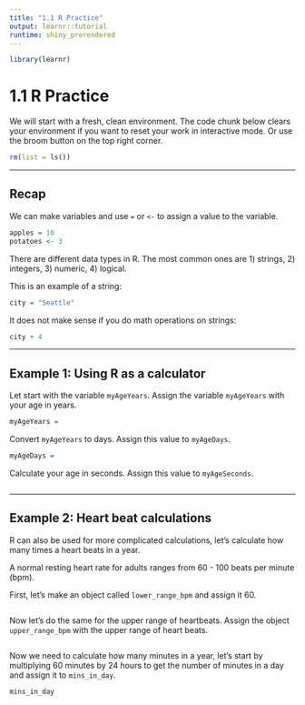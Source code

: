 ```yaml
---
title: "1.1 R Practice"
output: learnr::tutorial
runtime: shiny_prerendered
---
```


```r
library(learnr)
```

# 1.1 R Practice

We will start with a fresh, clean environment. The code chunk below clears your environment if you want to reset your work in interactive mode. Or use the broom button on the top right corner.

```r
rm(list = ls())
```

------------------------------------------------------------------------

## Recap

We can make variables and use `=` or `<-` to assign a value to the variable.

```r
apples = 10
potatoes <- 3
```

There are different data types in R. The most common ones are 1) strings, 2) integers, 3) numeric, 4) logical.

This is an example of a string:

```r
city = "Seattle"
```

It does not make sense if you do math operations on strings:

```r
city + 4
```

------------------------------------------------------------------------

## Example 1: Using R as a calculator

Let start with the variable `myAgeYears`. Assign the variable `myAgeYears` with your age in years.

```r
myAgeYears = 
```

Convert `myAgeYears` to days. Assign this value to `myAgeDays`.

```r
myAgeDays = 
```

Calculate your age in seconds. Assign this value to `myAgeSeconds`.

```r

```

------------------------------------------------------------------------

## Example 2: Heart beat calculations

R can also be used for more complicated calculations, let's calculate how many times a heart beats in a year.

A normal resting heart rate for adults ranges from 60 - 100 beats per minute (bpm).

First, let's make an object called `lower_range_bpm` and assign it 60.
```r

```

Now let's do the same for the upper range of heartbeats. Assign the object `upper_range_bpm` with the upper range of heart beats.
```r

```


Now we need to calculate how many minutes in a year, let's start by multiplying 60 minutes by 24 hours to get the number of minutes in a day and assign it to `mins_in_day`. 
```r
mins_in_day 
```

